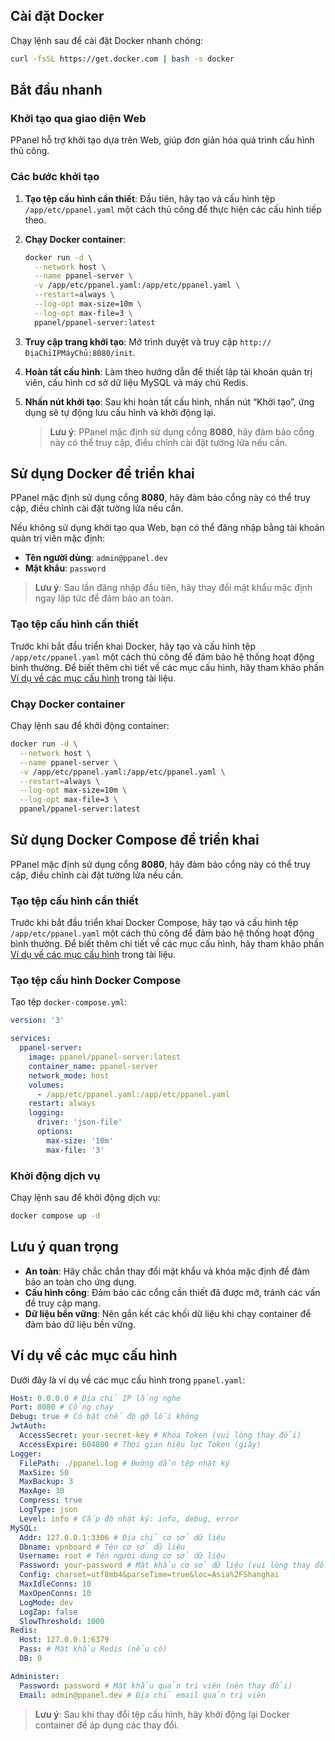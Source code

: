 ## Cài đặt Docker

Chạy lệnh sau để cài đặt Docker nhanh chóng:

```sh
curl -fsSL https://get.docker.com | bash -s docker
```

## Bắt đầu nhanh

### Khởi tạo qua giao diện Web

PPanel hỗ trợ khởi tạo dựa trên Web, giúp đơn giản hóa quá trình cấu hình thủ công.

### Các bước khởi tạo

1. **Tạo tệp cấu hình cần thiết**: Đầu tiên, hãy tạo và cấu hình tệp `/app/etc/ppanel.yaml` một cách thủ công để thực hiện các cấu hình tiếp theo.

2. **Chạy Docker container**:

   ```sh
   docker run -d \
     --network host \
     --name ppanel-server \
     -v /app/etc/ppanel.yaml:/app/etc/ppanel.yaml \
     --restart=always \
     --log-opt max-size=10m \
     --log-opt max-file=3 \
     ppanel/ppanel-server:latest
   ```

3. **Truy cập trang khởi tạo**: Mở trình duyệt và truy cập `http://ĐịaChỉIPMáyChủ:8080/init`.

4. **Hoàn tất cấu hình**: Làm theo hướng dẫn để thiết lập tài khoản quản trị viên, cấu hình cơ sở dữ liệu MySQL và máy chủ Redis.

5. **Nhấn nút khởi tạo**: Sau khi hoàn tất cấu hình, nhấn nút “Khởi tạo”, ứng dụng sẽ tự động lưu cấu hình và khởi động lại.

   > **Lưu ý**: PPanel mặc định sử dụng cổng **8080**, hãy đảm bảo cổng này có thể truy cập, điều chỉnh cài đặt tường lửa nếu cần.

## Sử dụng Docker để triển khai

PPanel mặc định sử dụng cổng **8080**, hãy đảm bảo cổng này có thể truy cập, điều chỉnh cài đặt tường lửa nếu cần.

Nếu không sử dụng khởi tạo qua Web, bạn có thể đăng nhập bằng tài khoản quản trị viên mặc định:

- **Tên người dùng**: `admin@ppanel.dev`
- **Mật khẩu**: `password`

> **Lưu ý**: Sau lần đăng nhập đầu tiên, hãy thay đổi mật khẩu mặc định ngay lập tức để đảm bảo an toàn.

### Tạo tệp cấu hình cần thiết

Trước khi bắt đầu triển khai Docker, hãy tạo và cấu hình tệp `/app/etc/ppanel.yaml` một cách thủ công để đảm bảo hệ thống hoạt động bình thường. Để biết thêm chi tiết về các mục cấu hình, hãy tham khảo phần [Ví dụ về các mục cấu hình](#ví-dụ-về-các-mục-cấu-hình) trong tài liệu.

### Chạy Docker container

Chạy lệnh sau để khởi động container:

```sh
docker run -d \
  --network host \
  --name ppanel-server \
  -v /app/etc/ppanel.yaml:/app/etc/ppanel.yaml \
  --restart=always \
  --log-opt max-size=10m \
  --log-opt max-file=3 \
  ppanel/ppanel-server:latest
```

## Sử dụng Docker Compose để triển khai

PPanel mặc định sử dụng cổng **8080**, hãy đảm bảo cổng này có thể truy cập, điều chỉnh cài đặt tường lửa nếu cần.

### Tạo tệp cấu hình cần thiết

Trước khi bắt đầu triển khai Docker Compose, hãy tạo và cấu hình tệp `/app/etc/ppanel.yaml` một cách thủ công để đảm bảo hệ thống hoạt động bình thường. Để biết thêm chi tiết về các mục cấu hình, hãy tham khảo phần [Ví dụ về các mục cấu hình](#ví-dụ-về-các-mục-cấu-hình) trong tài liệu.

### Tạo tệp cấu hình Docker Compose

Tạo tệp `docker-compose.yml`:

```yaml
version: '3'

services:
  ppanel-server:
    image: ppanel/ppanel-server:latest
    container_name: ppanel-server
    network_mode: host
    volumes:
      - /app/etc/ppanel.yaml:/app/etc/ppanel.yaml
    restart: always
    logging:
      driver: 'json-file'
      options:
        max-size: '10m'
        max-file: '3'
```

### Khởi động dịch vụ

Chạy lệnh sau để khởi động dịch vụ:

```sh
docker compose up -d
```

## Lưu ý quan trọng

- **An toàn**: Hãy chắc chắn thay đổi mật khẩu và khóa mặc định để đảm bảo an toàn cho ứng dụng.
- **Cấu hình cổng**: Đảm bảo các cổng cần thiết đã được mở, tránh các vấn đề truy cập mạng.
- **Dữ liệu bền vững**: Nên gắn kết các khối dữ liệu khi chạy container để đảm bảo dữ liệu bền vững.

## Ví dụ về các mục cấu hình

Dưới đây là ví dụ về các mục cấu hình trong `ppanel.yaml`:

```yaml
Host: 0.0.0.0 # Địa chỉ IP lắng nghe
Port: 8080 # Cổng chạy
Debug: true # Có bật chế độ gỡ lỗi không
JwtAuth:
  AccessSecret: your-secret-key # Khóa Token (vui lòng thay đổi)
  AccessExpire: 604800 # Thời gian hiệu lực Token (giây)
Logger:
  FilePath: ./ppanel.log # Đường dẫn tệp nhật ký
  MaxSize: 50
  MaxBackup: 3
  MaxAge: 30
  Compress: true
  LogType: json
  Level: info # Cấp độ nhật ký: info, debug, error
MySQL:
  Addr: 127.0.0.1:3306 # Địa chỉ cơ sở dữ liệu
  Dbname: vpnboard # Tên cơ sở dữ liệu
  Username: root # Tên người dùng cơ sở dữ liệu
  Password: your-password # Mật khẩu cơ sở dữ liệu (vui lòng thay đổi)
  Config: charset=utf8mb4&parseTime=true&loc=Asia%2FShanghai
  MaxIdleConns: 10
  MaxOpenConns: 10
  LogMode: dev
  LogZap: false
  SlowThreshold: 1000
Redis:
  Host: 127.0.0.1:6379
  Pass: # Mật khẩu Redis (nếu có)
  DB: 0

Administer:
  Password: password # Mật khẩu quản trị viên (nên thay đổi)
  Email: admin@ppanel.dev # Địa chỉ email quản trị viên
```

> **Lưu ý**: Sau khi thay đổi tệp cấu hình, hãy khởi động lại Docker container để áp dụng các thay đổi.


<Giscus />

